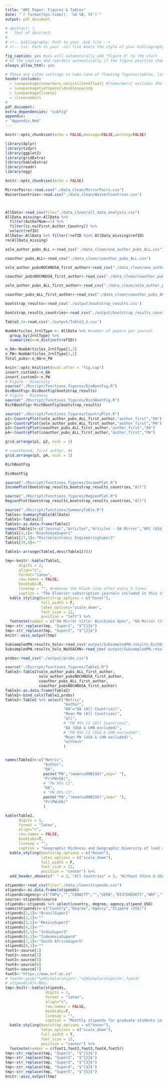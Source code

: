 ```yaml
---
title: "APC Paper: Figures & Tables"
date: "`r format(Sys.time(), '%d %B, %Y')`"
output: pdf_document

# abstract: |
#   Text of abstract.
# 
# <!-- bibliography: Path to your .bib file -->
# <!-- csl: Path to your .csl file #sets the style of your bibliography -->

fig_caption: yes #yes will automatically add "Figure X" to the start 
# of the caption and reorders automatically if the figure position changes
always_allow_html: yes

# These are LaTex settings to take care of floating figures/tables, line spacing, etc
header-includes:
  - \usepackage[nomarkers,nolists]{endfloat} #[nomarkers] excludes the {insert figure x around here] from main text. The others exclude the list of tables and figures. https://cs.brown.edu/about/system/managed/latex/doc/endfloat.pdf
  - \usepackage{setspace}\doublespacing
  - \usepackage{lineno}
  - \linenumbers
# 
pdf_document:
extra_dependencies: "subfig"
appendix: 
- "Appendix.Rmd"  
---
```




```r
knitr::opts_chunk$set(echo = FALSE,message=FALSE,warning=FALSE)

library(dplyr)
library(tidyr)
library(ggplot2)
library(gridExtra)
library(kableExtra)
library(readr)
library(egg)
```

```r
knitr::opts_chunk$set(echo = FALSE)

MirrorPairs<-read.csv("./data_clean/MirrorPairs.csv")
WaiverCountries<-read.csv("./data_clean/WaiverCountries.csv")



AllData<-read_csv(file="./data_clean/all_data_analysis.csv")
AllData_missing<-AllData %>% 
  filter(AuthorNum==1) %>% 
  filter(is.na(First_Author_Country)) %>% 
  select(refID) 
AllData<-AllData %>% filter(!refID %in% AllData_missing$refID) 
rm(AllData_missing)

sole_author_pubs_ALL <-read_csv("./data_clean/one_author_pubs_ALL.csv")

coauthor_pubs_ALL<-read_csv("./data_clean/coauthor_pubs_ALL.csv")

sole_author_pubsNOCHNUSA_first_author<-read_csv("./data_clean/one_author_pubsNOCHNUSA.csv")

coauthor_pubsNOCHNUSA_first_author<-read_csv("./data_clean/coauthor_pubsNOCHNUSA.csv")

sole_author_pubs_ALL_first_author<-read_csv("./data_clean/sole_author_pubs_ALL_first_author.csv")

coauthor_pubs_ALL_first_author<-read_csv("./data_clean/coauthor_pubs_ALL_first_author.csv")

bootstrap_results<-read_csv('./output/bootstrap_results.csv')

bootstrap_results_countries<-read_csv("./output/bootstrap_results_countries.csv")

Table2.2<-read.csv('./output/Table2.2.csv')


```

```r
NumbArticles_JrnlType <- AllData %>% #number of papers per journal
  group_by(JrnlType) %>% 
  summarize(n=n_distinct(refID))

n_OA<-NumbArticles_JrnlType[1,2]
n_PW<-NumbArticles_JrnlType[2,2]
Total_pubs<-n_OA+n_PW
```

```r
knitr::opts_knit$set(eval.after = "fig.cap")
insert_custom1<-n_OA
insert_custom2<-n_PW
# Figure - Diversity
source("./Rscript/functions_figures/DivBootFig.R")
DivBootFig<-DivBootFig(bootstrap_results)
# Figure - Richness
source("./Rscript/functions_figures/RichBootFig.R")
RichBootFig<-RichBootFig(bootstrap_results)
```

```r
source("./Rscript/functions_figures/CountryPlot.R") 
p1<-CountryPlot(sole_author_pubs_ALL_first_author,"author_first","OA")
p2<-CountryPlot(sole_author_pubs_ALL_first_author,"author_first","PW")
p3<-CountryPlot(coauthor_pubs_ALL_first_author,"author_first","OA")
p4<-CountryPlot(coauthor_pubs_ALL_first_author,"author_first","PW")
```

```r
grid.arrange(p1, p2, ncol = 1)
```

```r
# coauthored, first author, OA
grid.arrange(p3, p4, ncol = 1)
```

```r
RichBootFig
```

```r
DivBootFig
```

```r
source("./Rscript/functions_figures/IncomePlot.R") 
IncomePlot(bootstrap_results,bootstrap_results_countries,"All")
```

```r
source("./Rscript/functions_figures/RegionPlot.R") 
RegionPlot(bootstrap_results,bootstrap_results_countries,"All")
```


```r
source("./Rscript/functions/SummaryTable.R") 
Tables<-SummaryTable(AllData)
Table1<-Tables[2]
Table1<-as.data.frame(Table1)
names(Table1)<-c("Journal","Articles","Articles - OA Mirror","APC (US$)")
Table1[4,1]<-"BiochimieSuper1"
Table1[27,1]<-"Microelectronic EngineeringSuper2"
Table1[39,4]<-""

Table1<-arrange(Table1,desc(Table1[4]))

tmp<-knitr::kable(Table1, 
      digits = 2,
      align="c",
      format="latex",
      row.names = FALSE,
      booktabs=T,
      linesep = "", #removes the blank line after every 5 lines
      caption = "The Elsevier subscription journals included in this study, the number of articles published in each journal dueing the focal period, the number of articles published in their respective open access mirror journals, and the article processing charge (APC) for each open access mirror journal.") %>%
  kable_styling(bootstrap_options = c("hover"),
                full_width = F,
                latex_options="scale_down",
                font_size = 12,
                position = "left") %>%
  footnote(number = c("OA Mirror title: Biochimie Open", "OA Mirror title: Micro and Nano Engineering"))
tmp<-str_replace(tmp, "Super1", "$^{1}$")
tmp<-str_replace(tmp, "Super2", "$^{2}$")
knitr::asis_output(tmp)
```

```r
SubsampledPW.results_Solo<-read_csv('output/SubsampledPW.results_RichDiv_SOLO_ALL.csv')
SubsampledPW.results_Solo_NoUSACHN<-read_csv('output/SubsampledPW.results_RichDiv_SOLO_ALL.csv')

probs<-read_csv("./output/probs.csv")

source("./Rscript/functions_figures/Table2.R")
Table2<-Table2(sole_author_pubs_ALL_first_author,
               sole_author_pubsNOCHNUSA_first_author,
               coauthor_pubs_ALL_first_author,
               coauthor_pubsNOCHNUSA_first_author)
Table2<-as.data.frame(Table2)
Table2<-bind_cols(Table2,probs)
Table2<-Table2 %>% select("Metric",
                          "Author",
                          "OA"="OA (All Countries)",
                          "Mean PW (All Countries)",
                          "all",
                          # "PW 95% CI (All Countries)",
                          "OA (USA & CHN excluded)",
                          # "PW 95% CI (USA & CHN excluded)",
                          "Mean PW (USA & CHN excluded)",
                          "without"
                          )


names(Table2)<-c("Metric",
                 "Author",
                 "OA",
                 paste("PW","(mean\u00B1SD)",sep=" "),
                 "Pr(PW>OA)",
                 # "PW 95% CI",
                 "OA",
                 # "PW 95% CI",
                 paste("PW","(mean\u00B1SD)",sep=" "),
                 "Pr(PW>OA)"
                 )

kable(Table2, 
      digits = 1, 
      format = "latex", 
      align="c",
      row.names = FALSE, 
      booktabs=T,
      linesep = "", 
      caption = "Geographic Richness and Geographic Diversity of lead authors of papers published in Open Access (OA) and Paywalled (PW) journals. Single: authors of sole-authored papers; First: first authors of co-authored papers.") %>% 
  kable_styling(bootstrap_options = c("hover"),
                latex_options = c("scale_down"),
                full_width = F,
                font_size = 12,
                position = "center") %>% 
  add_header_above(c(" " = 2, "All Countries" = 3, "Without China & USA" = 3))
```

```r
stipends<-read_csv(file="./data_clean/stipends.csv")
stipends<-as.data.frame(stipends)
stipends$agency<-c("CNPq","","CONACYT","","SERB","RISTEKDIKTI","NRF","")
source<-stipends$source
stipends<-stipends %>% select(country, degree, agency,stipend_USD)
names(stipends)<-c("Country","Degree","Agency","Stipend (US$)")
stipends[1,1]<-"BrazilSuper1"
stipends[2,1]<-""
stipends[3,1]<-"MexicoSuper2"
stipends[4,1]<-""
stipends[5,1]<-"IndiaSuper3"
stipends[6,1]<-"IndonesiaSuper4"
stipends[7,1]<-"South AfricaSuper5"
stipends[8,1]<-""
foot1<-source[1]
foot2<-source[3]
foot3<-source[5]
foot4<-source[6]
foot5<-source[7]
foot5<-"https://www.nrf.ac.za"
# foot4<-gsub("%20Scholarships%","%20Scholarships\n%",foot4)
# stipends[4]<-NULL
tmp<-knitr::kable(stipends,
                  digits = 1, 
                  format = "latex", 
                  align="c",
                  row.names = FALSE, 
                  booktabs=T,
                  linesep = "", 
                  caption = "Monthly stipends for graduate students in select countries") %>% 
  kable_styling(bootstrap_options = c("hover"),
                latex_options = c("scale_down"),
                full_width = T,
                font_size = 12,
                position = "center") %>% 
  footnote(number = c(foot1,foot2,foot3,foot4,foot5))
tmp<-str_replace(tmp, "Super1", "$^{1}$")
tmp<-str_replace(tmp, "Super2", "$^{2}$")
tmp<-str_replace(tmp, "Super3", "$^{3}$")
tmp<-str_replace(tmp, "Super4", "$^{4}$")
tmp<-str_replace(tmp, "Super5", "$^{5}$")
knitr::asis_output(tmp)

```

<!-- \newpage -->
<!-- # Appendix -->
<!-- ```{r child = "Smith_etal_Appendix.Rmd"} -->
<!-- ``` -->
